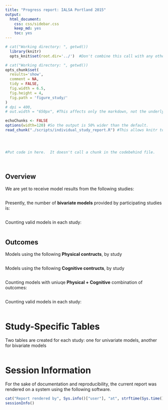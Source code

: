 ```yaml
---
title: "Progress report: IALSA Portland 2015"
output:
  html_document:
    css: css/sidebar.css
    keep_md: yes
    toc: yes
---
```




<!--  Set the working directory to the repository's base directory; this assumes the report is nested inside of two directories.-->
```r
# cat("Working directory: ", getwd())
  library(knitr)
  opts_knit$set(root.dir='../')  #Don't combine this call with any other chunk -especially one that uses file paths.
```

<!-- Set the report-wide options, and point to the external code file. -->
```r
# cat("Working directory: ", getwd())
opts_chunk$set(
  results='show', 
  comment = NA, 
  tidy = FALSE,
  fig.width = 6.5, 
  fig.height = 4, 
  fig.path = 'figure_study/'
)
# dpi = 400,
# out.width = "650px", #This affects only the markdown, not the underlying png file.  The height will be scaled appropriately.

echoChunks <- FALSE
options(width=120) #So the output is 50% wider than the default.
read_chunk("./scripts/individual_study_report.R") #This allows knitr to call chunks tagged in the underlying *.R file.
```

<!-- Load the sources.  Suppress the output when loading sources. --> 
```r
```

<!-- Load 'sourced' R files.  Suppress the output when loading packages. --> 
```r
```

<!-- Load any Global functions and variables declared in the R file.  Suppress the output. --> 
```r
```

<!-- Declare any global functions specific to a Rmd output.  Suppress the output. --> 
```r
#Put code in here.  It doesn't call a chunk in the codebehind file.
```

<!-- Load the datasets.   -->
```r
```

<!-- Tweak the datasets.   -->
```r
```

<!-- Frequency counts   -->

## Overview

We are yet to receive model results from the following studies:  
```r
```


Presently, the number of **bivariate models** provided by participating studies is:
```r
```

<!-- Frequency counts   -->
Counting valid models in each study:
```r
```

## Outcomes 

Models using the following **Physical contructs**, by study
```r
```

Models using the following **Cognitive contructs**, by study
```r
```

Counting models with uniuqe **Physical + Cognitive** combination of outcomes:
```r
```

<!-- Prepare pretty data   -->
Counting valid models in each study:
```r
```

# Study-Specific Tables
Two tables are created for each study: one for univariate models, another for bivariate models

```r
```



# Session Information
For the sake of documentation and reproducibility, the current report was rendered on a system using the following software.

```r
cat("Report rendered by", Sys.info()["user"], "at", strftime(Sys.time(), "%Y-%m-%d, %H:%M %z"))
sessionInfo()
```

